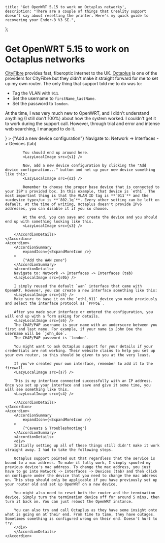 

    title: 'Get OpenWRT 5.15 to work on Octaplus networks',
    description: "There are a couple of things that Creality support doesn't say about resetting the printer. Here's my quick guide to recovering your Ender-3 V3 SE.",
};

<DarkModeFix>
<Container maxWidth="md">

# Get OpenWRT 5.15 to work on Octaplus networks

<LazyLocalImage src={logo} />

[CityFibre](https://cityfibre.com/) provides fast, fiberoptic internet to the UK. [Octaplus](https://octaplus.co.uk/) is one of the providers for CityFibre but they didn't make it straight forward for me to set up my own router. The only thing that support told me to do was to:
 - Tag the VLAN with `911`.
 - Set the username to `firstName_lastName`.
 - Set the password to `london`.

At the time, I was very much new to OpenWRT, and I didn't understand anything (I still don't 100%) about how the system worked. I couldn't get it to work during the support call. However, through trial and error and intense web searching, I managed to do it.

<div>
    <Accordion>
        <AccordionSummary
            expandIcon={<ExpandMoreIcon />}
        >
            {"Add a new device configuration"}
        </AccordionSummary>
        <AccordionDetails>
            Navigate to: Network -> Interfaces -> Devices (tab)
            <LazyLocalImage src={s0} />

            You should end up around here.
            <LazyLocalImage src={s1} />

            Now, add a new device configuration by clicking the "Add device configuration..." button and net up your new device something like this:
            <LazyLocalImage src={s2} />

            Remember to choose the proper base device that is connected to your ISP's provided box. In this example, that device is `eth1`. The most important thing is that the VLAN ID tag is **`911`** and the <u>device type</u> is **`802.1q`**. Every other setting can be left on default. At the time of writing, Octaplus doesn't provide IPv6 addresses, you can disable it if you so choose.

            At the end, you can save and create the device and you should end up with something looking like this. 
            <LazyLocalImage src={s3} />

        </AccordionDetails>
    </Accordion>
    <Accordion>
        <AccordionSummary
            expandIcon={<ExpandMoreIcon />}
        >
            {"Add the WAN zone"}
        </AccordionSummary>
        <AccordionDetails>
        Navigate to: Network -> Interfaces -> Interfaces (tab)
        <LazyLocalImage src={s0b} />

        I simply reused the default `wan` interface that came with OpenWRT. However, you can create a new interface something like this:
        <LazyLocalImage src={s5} />
        Make sure to base it on the `eth1.911` device you made previously and select the interface protocol as `PPPoE`.

        After you made your interface or entered the configuration, you will end up with a form asking for details.
        <LazyLocalImage src={s6} />
        The CHAP/PAP username is your name with an underscore between you first and last name. For example, if your name is John Doe the username will be `john_doe`.
        The CHAP/PAP password is `london`.

        You might want to ask Octaplus support for your details if your credentials are not working. Their website claims to help you set up your own router, so this should be given to you at the very least.

        If you've created your own interface, remember to add it to the firewall.
        <LazyLocalImage src={s7} />

        This is my interface connected successfully with an IP address. Once you set up your interface and save and give it some time, you will see something like this.
        <LazyLocalImage src={s4} />

        </AccordionDetails>
    </Accordion>
    <Accordion>
        <AccordionSummary
            expandIcon={<ExpandMoreIcon />}
        >
            {"Caveats & Troubleshooting"}
        </AccordionSummary>
        <AccordionDetails>
        <div>
        Initially setting up all of these things still didn't make it work straight away. I had to take the following steps.

        Octaplus support pointed out that regardless that the service is bound to a mac address. To make it fully work, I simply spoofed my previous device's mac address. To change the mac address, you just have to go into Network -> Interfaces -> Devices (tab) and then click on configure under the device that you need to change the mac address on. This step should only be applicable if you have previously set up your router old and set up OpenWRT on a new device.

        You might also need to reset both the router and the termination device. Simply turn the termination device off for around 5 mins, then turn it back on. You can just reboot the OpenWRT instance.

        You can also try and call Octaplus as they have some insight onto what is going on at their end. From time to time, they have outages. Sometimes something is configured wrong on their end. Doesn't hurt to try.
        </div>
        </AccordionDetails>
    </Accordion>
</div>

</Container>
</DarkModeFix>